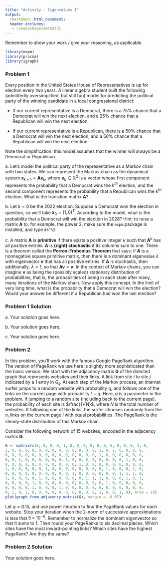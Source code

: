 ```yaml
---
title: "Activity - Eigenvalues I"
output:
  rmarkdown::html_document:
  header-includes:
   - \usepackage{amsmath}
---
```


Remember to show your work / give your reasoning, as applicable.

```r
library(expm)
library(pracma)
library(igraph)
```

### Problem 1

Every position in the United States House of Representatives is up for election every two years. A linear algebra student built the following (admittedly oversimplified, but still fun) model for predicting the political party of the winning candidate in a local congressional district:

- If our current representative is a Democrat, there is a 75% chance that a Democrat will win the next election, and a 25% chance that a Republican will win the next election.

- If our current representative is a Republican, there is a 50% chance that a Democrat will win the next election, and a 50% chance that a Republican will win the next election.

Note the simplification: this model assumes that the winner will always be a Democrat or Republican.

a\. Let's model the political party of the representative as a Markov chain with two states. We can represent the Markov chain as the dynamical system $\mathbf{x}_{k+1}=\mathbf{A}\mathbf{x}_k$, where $\mathbf{x}_k \in \mathbb{R}^2$ is a vector whose first component represents the probability that a Democrat wins the $k^{th}$ election, and the second component represents the probability that a Republican wins the $k^{th}$ election. What is the transition matrix $\mathbf{A}$?

b\. Let $k=0$ be the 2022 election. Suppose a Democrat won the election in question, so we'll take $\mathbf{x}_0=(1,0)^T$. According to the model, what is the probability that a Democrat will win the election in 2028? Hint: to raise a matrix $\mathbf{A}$ to, for example, the power 2, make sure the `expm` package is installed, and type `A%^%2`.

c\. A matrix $\mathbf{A}$ is **primitive** if there exists a positive integer $k$ such that $\mathbf{A}^k$ has all positive entries. $\mathbf{A}$ is **(right) stochastic** if its columns sum to one. There is a theorem called the **Perron-Frobenius Theorem** that says: if $\mathbf{A}$ is a nonnegative square primitive matrix, then there is a dominant eigenvalue $\lambda$ with eigenvector $\mathbf{v}$ that has all positive entries. If $\mathbf{A}$ is stochastic, then additionally, $\lambda = 1$, so that $\mathbf{A}\mathbf{v} = \mathbf{v}$. In the context of Markov chains, you can imagine $\mathbf{v}$ as being the (possibly scaled) stationary distribution of probabilities, that is, the probabilities of being in each state after many, many iterations of the Markov chain. Now apply this concept. In the limit of very long time, what is the probability that a Democrat will win the election? Would your answer be different if a Republican had won the last election?

### Problem 1 Solution

a\. Your solution goes here.

b\. Your solution goes here.

c\. Your solution goes here.

### Problem 2

In this problem, you'll work with the famous Google PageRank algorithm. The version of PageRank we use here is slightly more sophisticated than the basic version. We start with the adjacency matrix $\mathbf{G}$ of the directed graph that represents websites and their links. A link from site $i$ to site $j$ indicated by a 1 entry in $G_{ij}$. At each step of the Markov process, an internet surfer jumps to a random website with probability $q$, and follows one of the links on the current page with probability $1-q$. Here, $q$ is a parameter in the problem. If jumping to a random site (including back to the current page), the probability of each site is $\frac{1}{N}$, where $N$ is the total number of websites. If following one of the links, the surfer chooses randomly from the $n_i$ links on the current page $i$ with equal probabilities. The PageRank is the steady-state distribution of this Markov chain. 

Consider the following network of 15 websites, encoded in the adjacency matrix $\mathbf{G}$.

```r
G <- matrix(c(0, 0, 0, 0, 1, 0, 0, 0, 0, 0, 0, 0, 0, 0, 0, 1, 0, 
1, 0, 0, 0, 0, 0, 0, 0, 0, 0, 0, 0, 0, 0, 1, 0, 1, 0, 0, 0, 0, 
0, 0, 0, 0, 0, 0, 0, 0, 0, 0, 0, 0, 0, 0, 1, 0, 0, 0, 0, 0, 0, 
0, 0, 1, 0, 0, 0, 0, 0, 0, 1, 0, 0, 0, 0, 0, 0, 0, 0, 1, 0, 0, 
0, 0, 0, 1, 0, 0, 0, 0, 0, 0, 0, 1, 0, 0, 0, 0, 0, 0, 0, 0, 0, 
1, 0, 0, 0, 0, 0, 1, 0, 0, 0, 0, 0, 0, 0, 0, 1, 0, 0, 0, 1, 0, 
0, 0, 0, 0, 0, 0, 0, 0, 0, 0, 1, 0, 0, 0, 0, 0, 0, 1, 1, 1, 0, 
1, 0, 0, 0, 0, 1, 0, 0, 0, 0, 0, 0, 1, 1, 1, 0, 0, 0, 1, 0, 1, 
0, 0, 0, 0, 1, 0, 0, 0, 0, 0, 0, 0, 0, 0, 0, 1, 0, 0, 0, 0, 0, 
0, 0, 0, 0, 1, 0, 0, 0, 1, 0, 0, 0, 0, 0, 0, 0, 0, 0, 0, 0, 0, 
0, 1, 0, 1, 0, 0, 0, 0, 0, 0, 0, 0, 0, 0, 1, 0, 0, 1, 0), nrow = 15)
plot(graph_from_adjacency_matrix(G), margin = -0.07)
```

Let $q = 0.15$, and use power iteration to find the PageRank values for each website. Stop your iteration when the 2-norm of successive approximations is less that $5 \times 10^{-6}$. Remember to normalize the dominant eigenvector so that it sums to 1. Then round your PageRanks to six decimal places. Which sites have the most inward-pointing links? Which sites have the highest PageRank? Are they the same?

### Problem 2 Solution

Your solution goes here.